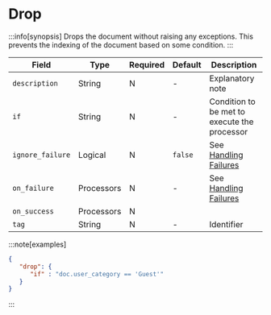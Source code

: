 # Drop

:::info[synopsis]
Drops the document without raising any exceptions. This prevents the indexing of the document based on some condition.
:::

|Field|Type|Required|Default|Description|
|---|---|---|---|---|
|`description`|String|N|-|Explanatory note|
|`if`|String|N|-|Condition to be met to execute the processor|
|`ignore_failure`|Logical|N|`false`|See [Handling Failures](../handling-failures.mdx)|
|`on_failure`|Processors|N|-|See [Handling Failures](../handling-failures.mdx)|
|`on_success`|Processors|N|||
|`tag`|String|N|-|Identifier|

:::note[examples]
```json
{
   "drop": {
      "if" : "doc.user_category == 'Guest'"
   }
}
```
:::
